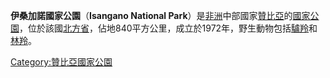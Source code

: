 {{Infobox protected area
| name           = 伊桑加諾國家公園
| map            = Zambia
| relief = 1
| lat_d    = 11
| lat_m    = 10
| lat_NS  = S
| long_d   = 30
| long_m   = 40
| long_EW = E
| coords_ref     = 
| display        = 
| location       = {{flag|Zambia}}
| nearest_city   =
| area           = 840平方公里
| established    = 1972年
| governing_body = 
}}

'''伊桑加諾國家公園'''（'''Isangano National Park'''）是[[非洲|非洲]]中部國家[[贊比亞|贊比亞]]的[[國家公園|國家公園]]，位於該國[[北方省_(贊比亞)|北方省]]，佔地840平方公里，成立於1972年，野生動物包括[[驢羚|驢羚]]和[[林羚|林羚]]。

{{Zambia-stub}}
{{DEFAULTSORT:Isangano}}
[[Category:贊比亞國家公園|Category:贊比亞國家公園]]